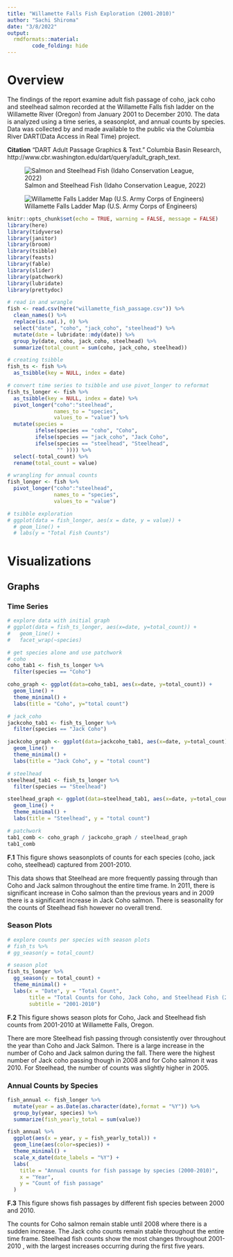 ```yaml
---
title: "Willamette Falls Fish Exploration (2001-2010)"
author: "Sachi Shiroma"
date: "3/8/2022"
output:
  rmdformats::material:
        code_folding: hide
---
```

# Overview 
The findings of the report examine adult fish passage of coho, jack coho and steelhead salmon recorded at the Willamette Falls fish ladder on the Willamette River (Oregon) from January 2001 to December 2010. The data is analyzed using a time series, a seasonplot, and annual counts by species. Data was collected by and made available to the public via the Columbia River DART(Data Access in Real Time) project.

**Citation**
"DART Adult Passage Graphics & Text." Columbia Basin Research, http://www.cbr.washington.edu/dart/query/adult_graph_text. 


![Salmon and Steelhead Fish (Idaho Conservation League, 2022)](Screen-Shot-2020-07-22-at-2.41.16-PM.png)

![Willamette Falls Ladder Map (U.S. Army Corps of Engineers)](WFL_vicinity1c.jpg)

```r
knitr::opts_chunk$set(echo = TRUE, warning = FALSE, message = FALSE)
library(here)
library(tidyverse)
library(janitor)
library(broom)
library(tsibble)
library(feasts)
library(fable)
library(slider)
library(patchwork)
library(lubridate)
library(prettydoc)

```

```r
# read in and wrangle 
fish <- read.csv(here("willamette_fish_passage.csv")) %>% 
  clean_names() %>% 
  replace(is.na(.), 0) %>%
  select("date", "coho", "jack_coho", "steelhead") %>% 
  mutate(date = lubridate::mdy(date)) %>% 
  group_by(date, coho, jack_coho, steelhead) %>% 
  summarize(total_count = sum(coho, jack_coho, steelhead))

```


```r
# creating tsibble
fish_ts <- fish %>% 
  as_tsibble(key = NULL, index = date)
```


```r
# convert time series to tsibble and use pivot_longer to reformat
fish_ts_longer <- fish %>% 
  as_tsibble(key = NULL, index = date) %>% 
  pivot_longer("coho":"steelhead",
               names_to = "species",
               values_to = "value") %>% 
  mutate(species = 
         ifelse(species == "coho", "Coho",
         ifelse(species == "jack_coho", "Jack Coho", 
         ifelse(species == "steelhead", "Steelhead", 
                "" )))) %>% 
  select(-total_count) %>% 
  rename(total_count = value)
```


```r
# wrangling for annual counts
fish_longer <- fish %>% 
  pivot_longer("coho":"steelhead",
               names_to = "species",
               values_to = "value")
```

```r
# tsibble exploration
# ggplot(data = fish_longer, aes(x = date, y = value)) +
  # geom_line() +
  # labs(y = "Total Fish Counts")
```

# Visualizations

## Graphs {.tabset}

### Time Series
```r
# explore data with initial graph
# ggplot(data = fish_ts_longer, aes(x=date, y=total_count)) +
#   geom_line() +
#   facet_wrap(~species)
```

```r
# get species alone and use patchwork
# coho
coho_tab1 <- fish_ts_longer %>% 
  filter(species == "Coho")

coho_graph <- ggplot(data=coho_tab1, aes(x=date, y=total_count)) +
  geom_line() +
  theme_minimal() +
  labs(title = "Coho", y="total count")

```


```r
# jack_coho
jackcoho_tab1 <- fish_ts_longer %>% 
  filter(species == "Jack Coho")

jackcoho_graph <- ggplot(data=jackcoho_tab1, aes(x=date, y=total_count)) +
  geom_line() +
  theme_minimal() +
  labs(title = "Jack Coho", y = "total count")
```


```r
# steelhead
steelhead_tab1 <- fish_ts_longer %>% 
  filter(species == "Steelhead")

steelhead_graph <- ggplot(data=steelhead_tab1, aes(x=date, y=total_count)) +
  geom_line() +
  theme_minimal() +
  labs(title = "Steelhead", y = "total count")
```

```r
# patchwork
tab1_comb <- coho_graph / jackcoho_graph / steelhead_graph
tab1_comb
```

**F.1** This figure shows seasonplots of counts for each species (coho, jack coho, steelhead) captured from 2001-2010.

This data shows that Steelhead are more frequently passing through than Coho and Jack salmon throughout the entire time frame.  In 2011, there is significant increase in Coho salmon than the previous years and in 2009 there is a significant increase in Jack Coho salmon. There is seasonality for the counts of Steelhead fish however no overall trend.  

### Season Plots


```r
# explore counts per species with season plots
# fish_ts %>%
# gg_season(y = total_count)
```


```r
# season plot
fish_ts_longer %>% 
  gg_season(y = total_count) +
  theme_minimal() +
  labs(x = "Date", y = "Total Count", 
       title = "Total Counts for Coho, Jack Coho, and Steelhead Fish (2001-2010)",
       subtitle = "2001-2010")
```
**F.2** This figure shows season plots for Coho, Jack and Steelhead fish counts from 2001-2010 at Willamette Falls, Oregon.  

There are more Steelhead fish passing through consistently over throughout the year than Coho and Jack Salmon.  There is a large increase in the number of Coho and Jack salmon during the fall.  There were the highest number of Jack coho passing though in 2008 and for Coho salmon it was 2010.  For Steelhead, the number of counts was slightly higher in 2005.  


### Annual Counts by Species

```r
fish_annual <- fish_longer %>% 
  mutate(year = as.Date(as.character(date),format = "%Y")) %>%
  group_by(year, species) %>% 
  summarize(fish_yearly_total = sum(value))
```


```r
fish_annual %>% 
  ggplot(aes(x = year, y = fish_yearly_total)) +
  geom_line(aes(color=species)) +
  theme_minimal() +
  scale_x_date(date_labels = "%Y") +
  labs(
    title = "Annual counts for fish passage by species (2000-2010)",
    x = "Year",
    y = "Count of fish passage"
  )
```

**F.3** This figure shows fish passages by different fish species between 2000 and 2010.

The counts for Coho salmon remain stable until 2008 where there is a sudden increase.  The Jack coho counts remain stable throughout the entire time frame.  Steelhead fish counts show the most changes throughout 2001-2010 , with the largest increases occurring during the first five years.